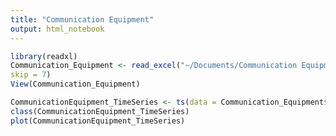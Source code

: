 ```yaml
---
title: "Communication Equipment"
output: html_notebook
---
```

 

```r
library(readxl)
Communication_Equipment <- read_excel("~/Documents/Communication Equipment.xls",
skip = 7)
View(Communication_Equipment)
```
```r
CommunicationEquipment_TimeSeries <- ts(data = Communication_Equipment$Value, start=c(1992,1), frequency = 12)
class(CommunicationEquipment_TimeSeries)
plot(CommunicationEquipment_TimeSeries)
```




